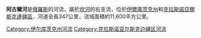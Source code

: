 {{Unreferenced|time=2021-10-15T14:45:10+00:00}}
'''阿古爾河'''是[[俄羅斯|俄羅斯]]的河流，屬於[[坎河|坎河]]的右支流，位於[[伊爾庫茨克州|伊爾庫茨克州]]和[[克拉斯諾亞爾斯克邊疆區|克拉斯諾亞爾斯克邊疆區]]，河道全長347公里，流域面積約11,600平方公里。

{{Russia-geo-stub}}

[[Category:伊尔库茨克州河流|Category:伊尔库茨克州河流]]
[[Category:克拉斯诺亚尔斯克边疆区河流|Category:克拉斯诺亚尔斯克边疆区河流]]